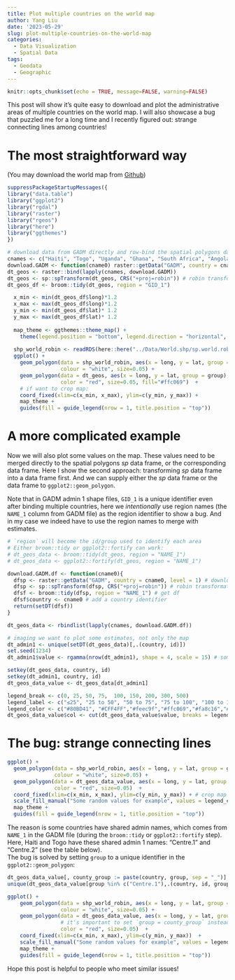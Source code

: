 ```yaml
---
title: Plot multiple countries on the world map
author: Yang Liu
date: '2023-05-29'
slug: plot-multiple-countries-on-the-world-map
categories:
  - Data Visualization
  - Spatial Data
tags:
  - Geodata
  - Geographic
---
```



```r
knitr::opts_chunk$set(echo = TRUE, message=FALSE, warning=FALSE)
```

This post will show it's quite easy to download and plot the administrative areas of multiple countries on the world map.
I will also showcase a bug that puzzled me for a long time and I recently figured out: strange connecting lines among countries! 

# The most straightforward way  

(You may download the world map from [Github](https://github.com/liuyanguu/Blogdown/tree/ef15e72d86d99cd538a591780822226de664e6f5/Data))

```r
suppressPackageStartupMessages({
library("data.table")
library("ggplot2")
library("rgdal")
library("raster")
library("rgeos")
library("here")
library("ggthemes")
})

# download data from GADM directly and row-bind the spatial polygons data frame
cnames <- c("Haiti", "Togo", "Uganda", "Ghana", "South Africa", "Angola")
download.GADM <- function(cname0) raster::getData("GADM", country = cname0, level = 1)
dt_geos <- raster::bind(lapply(cnames, download.GADM))
dt_geos <- sp::spTransform(dt_geos, CRS("+proj=robin")) # robin transformation
dt_geos_df <- broom::tidy(dt_geos, region = "GID_1")

  x_min <- min(dt_geos_df$long)*1.2
  x_max <- max(dt_geos_df$long)*1.2
  y_min <- min(dt_geos_df$lat)* 1.2
  y_max <- max(dt_geos_df$lat)* 1.2
  
  map_theme <- ggthemes::theme_map() +
    theme(legend.position = "bottom", legend.direction = "horizontal", legend.justification = c("center"))
  
  shp_world_robin <- readRDS(here::here("../Data/World.shp/sp.world.robin.rds")) # this has to be sourced locally
  ggplot() +
    geom_polygon(data = shp_world_robin, aes(x = long, y = lat, group = group), fill="lightgray", 
                 colour = "white", size=0.05) +
    geom_polygon(data = dt_geos, aes(x = long, y = lat, group = group), 
                 color = "red", size=0.05, fill="#ffc069")  +
    # if want to crop map:
    coord_fixed(xlim=c(x_min, x_max), ylim=c(y_min, y_max)) +
    map_theme +
    guides(fill = guide_legend(nrow = 1, title.position = "top"))
```

# A more complicated example  

Now we will also plot some values on the map. These values need to be merged directly to the spatial polygons _sp_ data frame, or the corresponding data frame. Here I show the second approach: transforming _sp_ data frame into a data frame first. And we can supply either the _sp_ data frame or the data frame to `ggplot2::geom_polygon`.  
  
Note that in GADM admin 1 shape files, `GID_1` is a unique identifier even after binding multiple countries, here we _intentionally_ use region names (the `NAME_1` column from GADM file) as the region identifier to show a bug. And in my case we indeed have to use the region names to merge with estimates.
  
```r
# `region` will become the id/group used to identify each area 
# Either broom::tidy or ggplot2::fortify can work:
# dt_geos_data <- broom::tidy(dt_geos, region = "NAME_1")
# dt_geos_data <- ggplot2::fortify(dt_geos, region = "NAME_1")

download.GADM.df <- function(cname0){
  dfsp <- raster::getData("GADM", country = cname0, level = 1) # download data from GADM
  dfsp <- sp::spTransform(dfsp, CRS("+proj=robin")) # robin transformation
  dfsf <- broom::tidy(dfsp, region = "NAME_1") # get df
  dfsf$country <- cname0 # add a country identifier 
  return(setDT(dfsf))
}

dt_geos_data <- rbindlist(lapply(cnames, download.GADM.df))

# imaging we want to plot some estimates, not only the map
dt_admin1 <- unique(setDT(dt_geos_data)[,.(country, id)])
set.seed(1234)
dt_admin1$value <- rgamma(nrow(dt_admin1), shape = 4, scale = 15) # some random values

setkey(dt_geos_data, country, id)
setkey(dt_admin1, country, id)
dt_geos_data_value <- dt_geos_data[dt_admin1]

legend_break <- c(0, 25, 50, 75,  100, 150, 200, 300, 500)
legend_label <- c("≤25", "25 to 50", "50 to 75", "75 to 100", "100 to 150","150 to 200","200 to 300",">300")
legend_color <- c("#80BD41", "#CFF4FF","#feec9f","#ffc069","#fa8c16","#d46b08","#ad4e00","#612500")
dt_geos_data_value$col <- cut(dt_geos_data_value$value, breaks = legend_break, labels = legend_label)
```

# The bug: strange connecting lines   

```r
ggplot() +
  geom_polygon(data = shp_world_robin, aes(x = long, y = lat, group = group), fill="lightgray", 
               colour = "white", size=0.05) +
  geom_polygon(data = dt_geos_data_value, aes(x = long, y = lat, group = group, fill= col), 
               color = "red", size=0.05)  +
  coord_fixed(xlim=c(x_min, x_max), ylim=c(y_min, y_max)) + # crop map
  scale_fill_manual("Some random values for example", values = legend_color, drop = FALSE) +# Keep all legend item
  map_theme + 
  guides(fill = guide_legend(nrow = 1, title.position = "top"))
```

  
The reason is some countries have shared admin names, which comes from `NAME_1` in the GADM file (during the `broom::tidy` or `ggplot2::fortify` step).  
Here, Haiti and Togo have these shared admin 1 names: "Centre.1" and "Centre.2" (see the table below).  
The bug is solved by setting `group` to a unique identifier in the `ggplot2::geom_polygon`:

```r
dt_geos_data_value[, county_group := paste(country, group, sep = "_")]
unique(dt_geos_data_value[group %in% c("Centre.1"),.(country, id, group, county_group, value)])

ggplot() +
    geom_polygon(data = shp_world_robin, aes(x = long, y = lat, group = group), fill="lightgray", 
                 colour = "white", size=0.05) +
    geom_polygon(data = dt_geos_data_value, aes(x = long, y = lat, group = county_group, fill= col), 
                 # it's important to set `group = county_group` instead of `group = group`
                 color = "red", size=0.05)  +
    coord_fixed(xlim=c(x_min, x_max), ylim=c(y_min, y_max))  +
    scale_fill_manual("Some random values for example", values = legend_color, drop = FALSE) +# Keep all legend item
    map_theme + 
    guides(fill = guide_legend(nrow = 1, title.position = "top"))
```
 
Hope this post is helpful to people who meet similar issues!   
